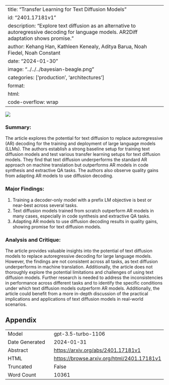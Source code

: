 
---
title: "Transfer Learning for Text Diffusion Models"
id: "2401.17181v1"
description: "Explore text diffusion as an alternative to autoregressive decoding for language models. AR2Diff adaptation shows promise."
author: Kehang Han, Kathleen Kenealy, Aditya Barua, Noah Fiedel, Noah Constant
date: "2024-01-30"
image: "../../../bayesian-beagle.png"
categories: ['production', 'architectures']
format:
  html:
    code-overflow: wrap
---

![](None)

### **Summary:**
The article explores the potential for text diffusion to replace autoregressive (AR) decoding for the training and deployment of large language models (LLMs). The authors establish a strong baseline setup for training text diffusion models and test various transfer learning setups for text diffusion models. They find that text diffusion underperforms the standard AR approach on machine translation but outperforms AR models in code synthesis and extractive QA tasks. The authors also observe quality gains from adapting AR models to use diffusion decoding.

### Major Findings:
1. Training a decoder-only model with a prefix LM objective is best or near-best across several tasks.
2. Text diffusion models trained from scratch outperform AR models in many cases, especially in code synthesis and extractive QA tasks.
3. Adapting AR models to use diffusion decoding results in quality gains, showing promise for text diffusion models.

### Analysis and Critique:
The article provides valuable insights into the potential of text diffusion models to replace autoregressive decoding for large language models. However, the findings are not consistent across all tasks, as text diffusion underperforms in machine translation. Additionally, the article does not thoroughly explore the potential limitations and challenges of using text diffusion models. Further research is needed to address the inconsistencies in performance across different tasks and to identify the specific conditions under which text diffusion models outperform AR models. Additionally, the article could benefit from a more in-depth discussion of the practical implications and applications of text diffusion models in real-world scenarios.

## Appendix

|          |          |
|----------|----------|
| Model     | gpt-3.5-turbo-1106       |
| Date Generated     | 2024-01-31       |
| Abstract | [https://arxiv.org/abs/2401.17181v1](https://arxiv.org/abs/2401.17181v1)        |
| HTML     | [https://browse.arxiv.org/html/2401.17181v1](https://browse.arxiv.org/html/2401.17181v1)       |
| Truncated       | False       |
| Word Count       | 10361       |